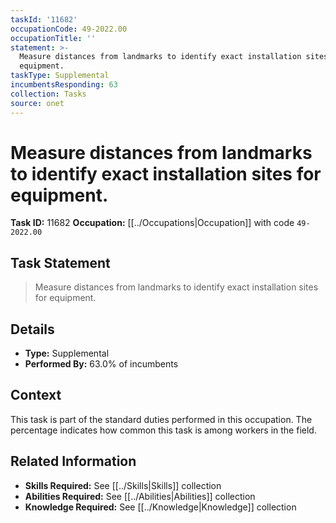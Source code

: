 ```yaml
---
taskId: '11682'
occupationCode: 49-2022.00
occupationTitle: ''
statement: >-
  Measure distances from landmarks to identify exact installation sites for
  equipment.
taskType: Supplemental
incumbentsResponding: 63
collection: Tasks
source: onet
---
```

# Measure distances from landmarks to identify exact installation sites for equipment.

**Task ID:** 11682
**Occupation:** [[../Occupations|Occupation]] with code `49-2022.00`

## Task Statement

> Measure distances from landmarks to identify exact installation sites for equipment.

## Details

- **Type:** Supplemental
- **Performed By:** 63.0% of incumbents

## Context

This task is part of the standard duties performed in this occupation. The percentage indicates how common this task is among workers in the field.

## Related Information

- **Skills Required:** See [[../Skills|Skills]] collection
- **Abilities Required:** See [[../Abilities|Abilities]] collection
- **Knowledge Required:** See [[../Knowledge|Knowledge]] collection
